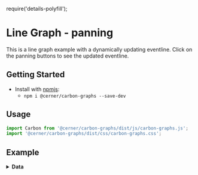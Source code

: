 require('details-polyfill');

# Line Graph - panning

This is a line graph example with a dynamically updating eventline.  Click on the panning buttons to see the updated eventline.

## Getting Started

- Install with [npmjs](https://www.npmjs.com):
  - `npm i @cerner/carbon-graphs --save-dev`

## Usage
```js
import Carbon from '@cerner/carbon-graphs/dist/js/carbon-graphs.js';
import '@cerner/carbon-graphs/dist/css/carbon-graphs.css';
```

## Example
<LineGraphPanning />

<details>
<summary style={{ fontSize: 24 }}>
<b>Data</b>
</summary>

### Graph Config object
<GraphConfig />

### Data object
<DataObject />
</details>
